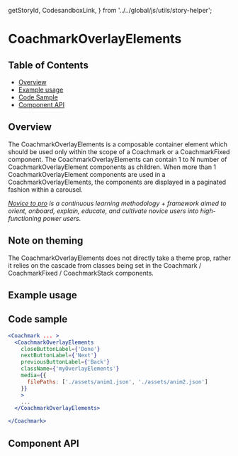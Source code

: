   getStoryId,
  CodesandboxLink,
} from '../../global/js/utils/story-helper';

# CoachmarkOverlayElements

## Table of Contents

- [Overview](#overview)
- [Example usage](#example-usage)
- [Code Sample](#code-sample)
- [Component API](#component-api)

## Overview

The CoachmarkOverlayElements is a composable container element which should be
used only within the scope of a Coachmark or a CoachmarkFixed component. The
CoachmarkOverlayElements can contain 1 to N number of CoachmarkOverlayElement
components as children. When more than 1 CoachmarkOverlayElement components are
used in a CoachmarkOverlayElements, the components are displayed in a paginated
fashion within a carousel.

_[Novice to pro](https://pages.github.ibm.com/security/security-design/teams-across-security/novice-to-pro/overview/)
is a continuous learning methodology + framework aimed to orient, onboard,
explain, educate, and cultivate novice users into high-functioning power users._

## Note on theming

The CoachmarkOverlayElements does not directly take a theme prop, rather it
relies on the cascade from classes being set in the Coachmark / CoachmarkFixed /
CoachmarkStack components.

## Example usage

<!-- TODO: One example per designed use case. -->

<Canvas className="coachmarkExample">
  <div className="CoachmarkBaseExampleUsage">
    <Story
      id={getStoryId(
        CoachmarkOverlayElements.displayName,
        'coachmark-overlay-elements'
      )}
    />
  </div>
</Canvas>

## Code sample

```jsx
<Coachmark ... >
  <CoachmarkOverlayElements
    closeButtonLabel={'Done'}
    nextButtonLabel={'Next'}
    previousButtonLabel={'Back'}
    className={'myOverlayElements'}
    media={{
      filePaths: ['./assets/anim1.json', './assets/anim2.json']
    }}
    >
    ...
  </CoachmarkOverlayElements>

</Coachmark>

```

## Component API

<ArgsTable />

